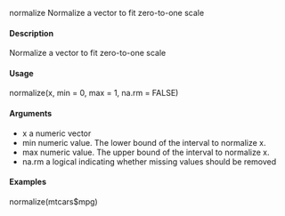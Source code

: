 normalize Normalize a vector to fit zero-to-one scale

#### Description
Normalize a vector to fit zero-to-one scale

#### Usage
normalize(x, min = 0, max = 1, na.rm = FALSE)

#### Arguments
* x a numeric vector
* min numeric value. The lower bound of the interval to normalize x.
* max numeric value. The upper bound of the interval to normalize x.
* na.rm a logical indicating whether missing values should be removed

#### Examples
normalize(mtcars$mpg)
